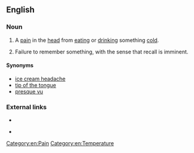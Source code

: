 ==English==

===Noun===
{{en-noun|head=[[brain]] [[freeze]]|-|s}}

# {{informal}} A [[pain]] in the [[head]] from [[eating]] or [[drinking]] something [[cold]].
# {{psychology}} Failure to remember something, with the sense that recall is imminent.

====Synonyms====
* [[ice cream headache]]
* [[tip of the tongue]]
* [[presque vu]]

[[Category:en:Pain]]
[[Category:en:Temperature]]

===External links===
* {{pedialite|Ice-cream headache|Brain freeze (headache)}} <br />
* {{pedialite|Tip of the tongue|Brain freeze (memory)}}